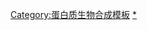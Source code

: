 {{Navbox 
|name = 蛋白质四级结构
|title=[[蛋白质四级结构]]
|listclass = hlist

|group1=  总览
|list1=  
* [[球状蛋白质]]
* [[纤维蛋白]]
* [[膜蛋白]]
* [[卷曲螺旋]]

|group2=  [[二聚体]]
|list2=  
*[[亮氨酸拉链]]
* {{le|色氨酸阻遏物|Tryptophan repressor}}
* [[谷胱甘肽S-转移酶]]

|group3=  [[三聚体]]
|list3=  
* [[胶原蛋白]]
* [[血球凝集素]]
* {{le|鸟氨酸氨甲酰转移酶|Ornithine transcarbamylase}}

|group4=  四聚体
|list4=  
* [[血红蛋白]]
* [[免疫球蛋白G]]
* {{le|抗生物素蛋白|Avidin}}
* [[血影蛋白]]

|group5=  六聚体
|list5= 
* {{le|dnaB螺旋酶|dnaB helicase}}
* [[血青蛋白]]
* {{le|谷氨酸脱氢酶1|Glutamate dehydrogenase 1}}

|group6=  八聚体
|list6= 
* [[核小体]]
* [[蚯蚓血红蛋白]]

|group7=  [[原纤维]]
|list7= 
* [[肌动蛋白]]
* [[微管蛋白]]
* [[鞭毛]]
* [[性菌毛]]

|group8=  [[复合物]]
|list8= 
* [[真核翻译]]
* {{le|起始前复合物|Transcription preinitiation complex}}
* [[免疫球蛋白M]]

|group9=  机器
|list9= 
* [[蛋白酶体]]
* [[核糖体]]
* [[三磷酸腺苷合酶]]
* [[RNA聚合酶]]
* [[剪接體]]

|group10=  病毒
|list10=  [[衣壳]]
|group11= 沉淀
|list11= 
* [[盐析]]
* {{le|霍夫迈斯特序列|Hofmeister series}}

|group12=  技术
|list12= 
* {{le|差速离心法|Differential centrifugation}}
* [[尺寸排阻色谱法]]

|below=<div style="float:left;">[[蛋白质三级结构|←三级结构]]</div><div style="float:right;">[[蛋白质结构|结构测定方法→]]</div>
}}<noinclude>
[[Category:蛋白质生物合成模板]]
[[Category:蛋白质结构|*]]
</noinclude>